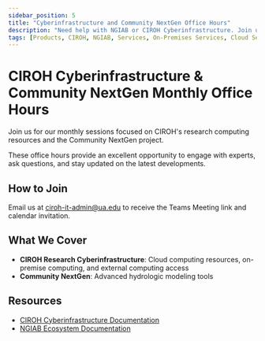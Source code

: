 ```yaml
---
sidebar_position: 5
title: "Cyberinfrastructure and Community NextGen Office Hours"
description: "Need help with NGIAB or CIROH Cyberinfrastructure. Join us for office hours!"
tags: [Products, CIROH, NGIAB, Services, On-Premises Services, Cloud Services, Education]
---
```


# CIROH Cyberinfrastructure & Community NextGen Monthly Office Hours

Join us for our monthly sessions focused on CIROH's research computing resources and the Community NextGen project.

These office hours provide an excellent opportunity to engage with experts, ask questions, and stay updated on the latest developments.

## How to Join

Email us at [ciroh-it-admin@ua.edu](mailto:ciroh-it-admin@ua.edu) to receive the Teams Meeting link and calendar invitation.

## What We Cover

- **CIROH Research Cyberinfrastructure**: Cloud computing resources, on-premise computing, and external computing access
- **Community NextGen**: Advanced hydrologic modeling tools

## Resources

- [CIROH Cyberinfrastructure Documentation](/docs/services/intro)
- [NGIAB Ecosystem Documentation](/docs/products/ngiab)